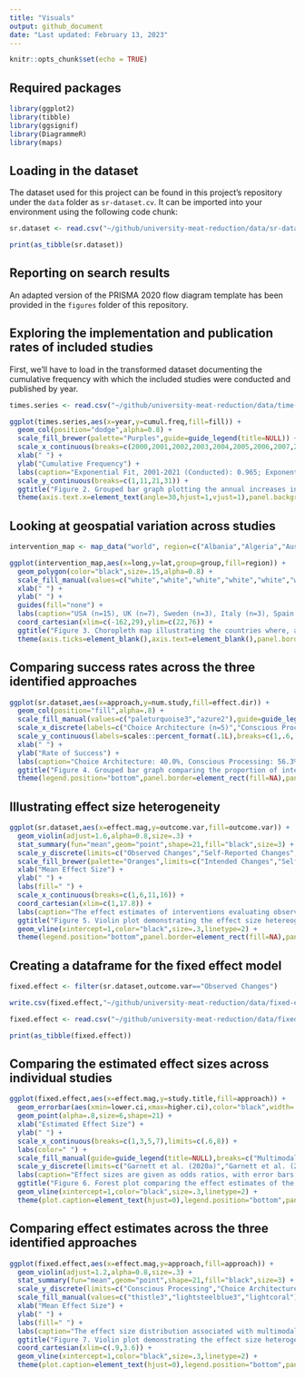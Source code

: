 ```yaml
---
title: "Visuals"
output: github_document
date: "Last updated: February 13, 2023"
---
```


```r
knitr::opts_chunk$set(echo = TRUE)
```

## Required packages

```r
library(ggplot2)
library(tibble)
library(ggsignif)
library(DiagrammeR)
library(maps)
```

## Loading in the dataset

The dataset used for this project can be found in this project's repository under the `data` folder as `sr-dataset.cv`. It can be imported into your environment using the following code chunk:

```r
sr.dataset <- read.csv("~/github/university-meat-reduction/data/sr-dataset.csv")

print(as_tibble(sr.dataset))
```

## Reporting on search results

An adapted version of the PRISMA 2020 flow diagram template has been provided in the `figures` folder of this repository.

## Exploring the implementation and publication rates of included studies

First, we'll have to load in the transformed dataset documenting the cumulative frequency with which the included studies were conducted and published by year.

```r
times.series <- read.csv("~/github/university-meat-reduction/data/time-series.csv")
```


```r
ggplot(times.series,aes(x=year,y=cumul.freq,fill=fill)) +
  geom_col(position="dodge",alpha=0.8) +
  scale_fill_brewer(palette="Purples",guide=guide_legend(title=NULL)) +
  scale_x_continuous(breaks=c(2000,2001,2002,2003,2004,2005,2006,2007,2008,2009,2010,2011,2012,2013,2014,2015,2016,2017,2018,2019,2020,2021)) +
  xlab(" ") +
  ylab("Cumulative Frequency") +
  labs(caption="Exponential Fit, 2001-2021 (Conducted): 0.965; Exponential Fit, 2005-2021 (Published): 0.957.") + 
  scale_y_continuous(breaks=c(1,11,21,31)) +
  ggtitle("Figure 2. Grouped bar graph plotting the annual increases in the number of \nmeat reduction interventions implemented within university settings between \n2000 and 2021.") +
  theme(axis.text.x=element_text(angle=30,hjust=1,vjust=1),panel.background=element_blank(),legend.position="bottom",panel.border=element_rect(fill=NA))
```

## Looking at geospatial variation across studies

```r
intervention_map <- map_data("world", region=c("Albania","Algeria","Austria","Belarus","Belgium","Bosnia and Herzegovina","Bulgaria","Chad","Croatia","Czech Republic","Denmark","Egypt","Eritrea","Estonia","Finland","France","Germany","Greece","Hungary","Iceland","Ireland","Latvia","Libya","Lithuania","Luxembourg","Mali","Mauritania","Mexico","Moldova","Montenegro","Morocco","Netherlands","Niger","North Macedonia","Poland","Portugal","Romania","Russia","Serbia","Slovakia","Slovenia","Sudan","Switzerland","Tunisia","Turkey","Ukraine","Canada","Norway","Spain","Italy","Sweden","UK","USA"))
```


```r
ggplot(intervention_map,aes(x=long,y=lat,group=group,fill=region)) +
  geom_polygon(color="black",size=.15,alpha=0.8) +
  scale_fill_manual(values=c("white","white","white","white","white","white","white","white","white","white","white","white","white","white","white","white","white","white","white","white","white","white","white","white","white","white","white","white","white","white","white","white","white","white","white","white","white","white","white","white","white","white","white","white","white","white","lavender","lavender","lavender","lightslateblue","lightslateblue","slateblue","slateblue4"),limits=c("Albania","Algeria","Austria","Belarus","Belgium","Bosnia and Herzegovina","Bulgaria","Chad","Croatia","Czech Republic","Denmark","Egypt","Eritrea","Estonia","Finland","France","Germany","Greece","Hungary","Iceland","Ireland","Latvia","Libya","Lithuania","Luxembourg","Mali","Mauritania","Mexico","Moldova","Montenegro","Morocco","Netherlands","Niger","North Macedonia","Poland","Portugal","Romania","Russia","Serbia","Slovakia","Slovenia","Sudan","Switzerland","Tunisia","Turkey","Ukraine","Canada","Norway","Spain","Italy","Sweden","UK","USA"),breaks=c("Albania","Algeria","Austria","Belarus","Belgium","Bosnia and Herzegovina","Bulgaria","Chad","Croatia","Czech Republic","Denmark","Egypt","Eritrea","Estonia","Finland","France","Germany","Greece","Hungary","Iceland","Ireland","Latvia","Libya","Lithuania","Luxembourg","Mali","Mauritania","Mexico","Moldova","Montenegro","Morocco","Netherlands","Niger","North Macedonia","Poland","Portugal","Romania","Russia","Serbia","Slovakia","Slovenia","Sudan","Switzerland","Tunisia","Turkey","Ukraine","Canada","Norway","Spain","Italy","Sweden","UK","USA"),labels=c("Albania\n(n=0)","Algeria\n(n=0)","Austria\n(n-0)","Belarus\n(n=0)","Belgium\n(n=0)","Bosnia and Herzegovina\n(n=0)","Bulgaria\n(n=0)","Chad\n(n=0)","Croatia\n(n=0)","Czech Republic\n(n=0)","Denmark\n(n=0)","Egypt\n(n=0)","Eritrea\n(n=0)","Estonia\n(n=0)","Finland\n(n=0)","France\n(n=0)","Germany\n(n=0)","Greece\n(n=0)","Hungary\n(n=0)","Iceland\n(n=0)","Ireland\n(n=0)","Latvia\n(n=0)","Libya\n(n=0)","Lithuania\n(n=0)","Luxembourg\n(n=0)","Mali\n(n=0)","Mauritania\n(n=0)","Mexico\n(n=0)","Moldova\n(n=0)","Montenegro\n(n=0)","Morocco\n(n=0)","Netherlands\n(n=0)","Niger\n(n=0)","North Macedonia\n(n=0)","Poland\n(n=0)","Portugal\n(n=0)","Romania\n(n=0)","Russia\n(n=0)","Serbia\n(n=0)","Slovakia\n(n=0)","Slovenia\n(n=0)","Sudan\n(n=0)","Switzerland\n(n=0)","Tunisia\n(n=0)","Turkey\n(n=0)","Ukraine\n(n=0)","Canada\n(n=1)","Norway\n(n=1)","Spain\n(n=1)","Italy\n(n=3)","Sweden\n(n=3)","UK\n(n=7)","USA\n(n=15)"),guide=guide_legend(title=NULL,nrow=2)) +
  xlab(" ") + 
  ylab(" ") +
  guides(fill="none") +
  labs(caption="USA (n=15), UK (n=7), Sweden (n=3), Italy (n=3), Spain (n=1), Norway (n=1), Canada (n=1).") + 
  coord_cartesian(xlim=c(-162,29),ylim=c(22,76)) +
  ggtitle("Figure 3. Choropleth map illustrating the countries where, and the frequency with \nwhich, included interventions were conducted between 2000 and 2021.") +
  theme(axis.ticks=element_blank(),axis.text=element_blank(),panel.border=element_rect(fill=NA),legend.position="bottom",panel.grid=element_blank(),panel.background=element_rect(fill="aliceblue"))
```

## Comparing success rates across the three identified approaches

```r
ggplot(sr.dataset,aes(x=approach,y=num.study,fill=effect.dir)) + 
  geom_col(position="fill",alpha=.8) + 
  scale_fill_manual(values=c("paleturquoise3","azure2"),guide=guide_legend(title=NULL)) +
  scale_x_discrete(labels=c("Choice Architecture (n=5)","Conscious Processing (n=16)","Multimodal (n=10)")) +
  scale_y_continuous(labels=scales::percent_format(.1L),breaks=c(1,.6,.437,0)) +
  xlab(" ") + 
  ylab("Rate of Success") +
  labs(caption="Choice Architecture: 40.0%, Conscious Processing: 56.3%, Multimodal: 100.0%.\n\nRelative to the other approaches, multimodal interventions were more likely to significantly reduce the consumption \nof meat within university settings (p=0.029). No study reported any salient increases in meat consumption resulting \nfrom the implementation of their interventions.") + 
  ggtitle("Figure 4. Grouped bar graph comparing the proportion of interventions \nassociated with significant reductions in meat consumption across each \ninvestigated approach.") +
  theme(legend.position="bottom",panel.border=element_rect(fill=NA),panel.background=element_blank())
```

## Illustrating effect size heterogeneity

```r
ggplot(sr.dataset,aes(x=effect.mag,y=outcome.var,fill=outcome.var)) +
  geom_violin(adjust=1.6,alpha=0.8,size=.3) + 
  stat_summary(fun="mean",geom="point",shape=21,fill="black",size=3) +
  scale_y_discrete(limits=c("Observed Changes","Self-Reported Changes","Intended Changes")) +
  scale_fill_brewer(palette="Oranges",limits=c("Intended Changes","Self-Reported Changes","Observed Changes"),breaks=c("Observed Changes","Self-Reported Changes","Intended Changes"),labels=c("Observed Changes (n=17)","Self-Reported Changes (n=10)","Intended Changes (n=4)")) +
  xlab("Mean Effect Size") + 
  ylab(" ") +
  labs(fill=" ") +
  scale_x_continuous(breaks=c(1,6,11,16)) +
  coord_cartesian(xlim=c(1,17.8)) +
  labs(caption="The effect estimates of interventions evaluating observed changes in meat consumption were the smallest and most evenly \ndistributed across the three methods of evaluation.") + 
  ggtitle("Figure 5. Violin plot demonstrating the effect size hetereogeneity across the three \nidentified methods of evaluation.") +
  geom_vline(xintercept=1,color="black",size=.3,linetype=2) +
  theme(legend.position="bottom",panel.border=element_rect(fill=NA),panel.background=element_blank(),axis.ticks.y=element_blank(),axis.text.y=element_blank(),panel.grid.minor=element_blank())
```


## Creating a dataframe for the fixed effect model

```r
fixed.effect <- filter(sr.dataset,outcome.var=="Observed Changes")
```

```r
write.csv(fixed.effect,"~/github/university-meat-reduction/data/fixed-effect.csv")
```


```r
fixed.effect <- read.csv("~/github/university-meat-reduction/data/fixed-effect.csv")

print(as_tibble(fixed.effect))
```

## Comparing the estimated effect sizes across individual studies

```r
ggplot(fixed.effect,aes(x=effect.mag,y=study.title,fill=approach)) + 
  geom_errorbar(aes(xmin=lower.ci,xmax=higher.ci),color="black",width=.2,size=.3) +
  geom_point(alpha=.8,size=6,shape=21) + 
  xlab("Estimated Effect Size") + 
  ylab(" ") + 
  scale_x_continuous(breaks=c(1,3,5,7),limits=c(.6,8)) +
  labs(color=" ") +
  scale_fill_manual(guide=guide_legend(title=NULL),breaks=c("Multimodal","Choice Architecture","Conscious Processing"),values=c("thistle3","lightsteelblue3","lightcoral"),labels=c("Multimodal (n=8)","Choice Architecture (n=5)","Conscious Processing (n=4)")) +
  scale_y_discrete(limits=c("Garnett et al. (2020a)","Garnett et al. (2021)","Brunner et al. (2018)","Schwitzgebel, Cokelet, & Singer (2020)","Malan (2020)","Larner et al. (2021)","Kurz (2018)","Garnett et al. (2019)","Jalil, Tasoff, & Bustamante (2020)","Turnwald & Crum (2019)","Cerezo-Prieto & Frutos-Esteban (2021)","Piester et al. (2020a)","Piester et al. (2020b)","Slapø & Karevold (2019)","Andersson & Nelander (2021)","Michels et al. (2008)","Garnett et al. (2020b)")) + 
  labs(caption="Effect sizes are given as odds ratios, with error bars denoting 95% confidence intervals.") + 
  ggtitle("Figure 6. Forest plot comparing the effect estimates of the 17 studies included in the fixed effect model.") +
  geom_vline(xintercept=1,color="black",size=.3,linetype=2) +
  theme(plot.caption=element_text(hjust=0),legend.position="bottom",panel.background=element_blank(),panel.border=element_rect(fill=NA),panel.grid.minor=element_blank())
```

## Comparing effect estimates across the three identified approaches

```r
ggplot(fixed.effect,aes(x=effect.mag,y=approach,fill=approach)) +
  geom_violin(adjust=1.2,alpha=0.8,size=.3) + 
  stat_summary(fun="mean",geom="point",shape=21,fill="black",size=3) +
  scale_y_discrete(limits=c("Conscious Processing","Choice Architecture","Multimodal")) +
  scale_fill_manual(values=c("thistle3","lightsteelblue3","lightcoral"),breaks=c("Multimodal","Choice Architecture","Conscious Processing"),labels=c("Multimodal (n=8)","Choice Architecture (n=5)","Conscious Processing (n=4)")) +
  xlab("Mean Effect Size") + 
  ylab(" ") +
  labs(fill=" ") +
  labs(caption="The effect size distribution associated with multimodal interventions, in addition to having the highest overall effect on meat \nconsumption, is also the most even across the three categories.") + 
  ggtitle("Figure 7. Violin plot demonstrating the effect size heterogeneity across the three \ninvestigated approaches.") +
  coord_cartesian(xlim=c(.9,3.6)) +
  geom_vline(xintercept=1,color="black",size=.3,linetype=2) +
  theme(plot.caption=element_text(hjust=0),legend.position="bottom",panel.border=element_rect(fill=NA),panel.background=element_blank(),axis.ticks.y=element_blank(),axis.text.y=element_blank(),panel.grid.minor=element_blank())
```
